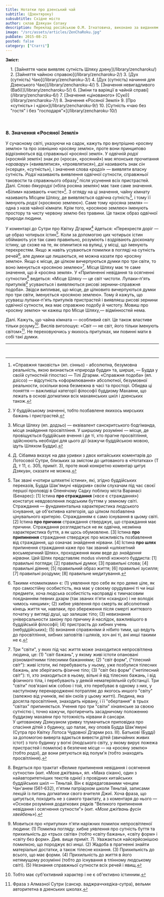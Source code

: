 ```yaml
---
title: Нотатки про дзенський чай
subtitle: (Дзентяроку)
subsubtitle: Східне місто
author: склав Дзякуан Сотаку
description: Переклад російською О.М. Ігнатовича, виконано за виданням «Тядо котен дзенсю» («Повна збірка класичних трактатів Шляху Чаю»)
image: "/src/assets/articles/ZenChaRoku.jpg"
pubDate: 2015-08-21
posted: false
category: ["Статті"]
---
```


**Зміст:**
<section style="padding-left: 1rem;">
1. [Зайняття чаєм виявляє сутність Шляху дзену](/library/zencharoku/)
2. [Зайняття чайною справою](/library/zencharoku-2/)
3. [Дух (сутність) Чаю](/library/zencharoku-3/)
4. [Дух (сутність) начиння для Дзенського Чаю](/library/zencharoku-4/)
5. [Значення невигадливого (Вабі)](/library/zencharoku-5/)
6. [Зміни та варіяції в чайній справі](/library/zencharoku-6/)
7. [Значення «цінованого» (Сукі)](/library/zencharoku-7/)
8. Значення «Росяної Землі»
9. [Про «сутність» і «дію»](/library/zencharoku-9/)
10. [Сутність «чаю без "гостя" і без "господаря"»](/library/zencharoku-10/)
</section>

<p>&nbsp;</p>

### 8. Значення «Росяної Землі»

У сучасному світі, указуючи на садок, кажуть про внутрішню «росяну землю» та про зовнішню «росяну землю», проте вони принципово відрізняються від справжньої «росяної землі». У одвічній _родзі_ («росяній землі») знак _ро_ («роса», «росяний») має японське прочитання «_аравару_» («виявлятися», «проявлятися»), _дзі_ називають знак _сін_ («серце», «сутність»), і значення слова «_родзі_» — виявляти власну сутність. _Родзі_ називають виявлення одвічної сутности, справжньої таковости та справжнього образу[^1] після усунення всіх пристрастей. Далі. Слово _бякуродзі_ («біла росяна земля») має таке саме значення. «Білим» називають «чисте»[^2]. З огляду на ці значення, чайну кімнату називають Місцем Шляху, де виявляється одвічна сутність[^3], і тому її іменують _родзі_ («росяною землею»). Саме тому «росяна земля» — одна з назв чайної кімнати. Крім того, «росяною землею» іменують простору та чисту червону землю без травини. Це також образ одвічної природи людини.

У коментарі до Сутри про Квітку Дгарми[^4] йдеться: «Перехрестя доріг — це образ чотирьох істин[^5]. Коли за допомогою цих чотирьох істин обіймають усе так само правильно, розуміють і вздрівають досконалу істину, це схоже на те, як опинитися на вулиці, у місці, що іменують перехрестям. Якщо ж навіть усуваються помилки в погляді на сутність речей[^6], але думки ще лишаються, не можна казати про «росяну землю». Якщо є місце, де цілком вичерпуються думки про три світи, то воно іменується «росяною землею»[^7]. Місце Шляху має те саме значення, що й «росяна земля». У «Припиненні невідання та осягненні сутности»[^8] ведеться: «Місце Шляху — це світ чистоти. Лупаки-п'ять притулків[^9] усуваються і виявляються рисові зернини-справжня подоба». Звідси випливає, що місце, де цілковито вичерпуються думки про три світи, іменується «росяною землею». Тому й кажуть, що усуваєш лупаки-п'ять притулків пристрастей і виявляєш рисові зернини одвічної сутности, яка має справжню подобу й чистоту. Мовиш про «росяну землю» чи кажеш про Місце Шляху,— відмінностей нема.

Далі. Кажуть, що чайна кімната — особливий світ. Це також властиве тільки розуму[^10]. Вислів виголошує: «Світ — не світ, його тільки іменують світом»[^11]. Не переховуючись у якихось притулках, ми повинні мати в собі такі думки.

---


[^1]: «Справжня таковість» (яп. сінньо) - абсолютна, безумовна реальність, якою визнається «природа будди» та, ширше, — Будда у своїй сутностній гіпостасі — Тілі Дгарми. «Справжня подоба» (яп. дзіссо) — відсутність «оформлювання» абсолютної, безумовної реальности, оскільки вона безмежна в часі та просторі. Обидва ці поняття — важливіші категорії філософії буддизму Махаяни, що лежать в основі догматики всіх махаянських шкіл і дзенських також.

[^2]: У буддійському значенні, тобто позбавлене якихось мирських бажань і пристрастей.

[^3]: Місце Шляху (яп. додзьо) — еквівалент санскритського бодгіманда, місця знайдення просвітління. У ширшому розумінні — місце, де провіщується буддійське вчення і де ті, хто прагне просвітління, здійснюють необхідні для цього дії (кажучи буддійською мовою, ідуть Шляхом Будди).

[^4]: Д. Сібаяма вказує на два уривки з двох китайських коментарів до Лотосової Сутри, близьких за змістом до цитованого в «Нотатках» (Т Д, т 11, с. 305, приміт. 3), проте який конкретно коментар цитує Дзякуан, сказати не можна.

[^5]: Так звані «чотири шляхетні істини», які, згідно буддійських переказів, Будда Шак'ямуні «відкрив» своїм слухачам під час своєї першої проповіді в Оленячому Садку поблизу міста Варанасі (Бенарес): [1] Істина **про страждання** («все є страждання») констатує невдоволення людським буттям у земному світі. Страждання — фундаментальна характеристика людського існування, це об'єктивна категорія, що цілком позбавлена цінувального критерію. Стражданням є само існування в цьому світі. [2] Істина **про причини** страждання стверджує, що страждання має причини. Страждання розглядається не як одвічна, незмінна характеристика буття, а як щось обумовлене. [3] Істина **про припинення** страждання стверджує про можливість позбавлення від страждання, що означає знайдення нірвани. [4] Істина **про шлях** припинення страждання каже про так званий «шляхетний восьмеричний Шлях», проходження яким веде до _знайдення нірвани_. Цей Шлях представляє modus vivendi кожного буддиста: [1] правильні погляди; [2] правильні думки; [3] правильні слова; [4] правильні діяння; [5] правильний образ життя; [6] правильні зусилля; [7] правильні роздуми; [8] правильне медитування.

[^6]: Такими «помилками» є: (1) уявлення про себе як про деяке ціле, як про самостійну особистість, яка має у своєму орудуванні ті чи інші предмети, хоча людська особистість насправді є тимчасовим поєднанням певних дхарм (так званих п'яти «скандх») і не володіє чимось «иншим»; (2) хибне уявлення про смерть як абсолютний кінець життя чи, навпаки, про збереження після смерті життєвого початку у вигляді душі, що залишає тіло; (3) невизнання універсальности закону про причину й наслідок, важливішого в буддійській філософії; (4) пристрасть до хибних учень (небуддійських); (5) визнання справжніми й нібито тими, що ведуть до просвітління, хибних заповітів і шляхів, хоч ані ті, ані инші такими не є.

[^7]: Три "світи", у яких під час життя може знаходитися непросвітлена людина, це: (1) "світ бажань", у якому живі істоти опановані різноманітними тілесними бажаннями; (2) "світ форм", ("тілесний світ"): живі істоти, які перебувають у ньому, уже позбулися тілесних бажань, але зберігають фізичне тіло; (3) "світ без форм" ("нетілесний світ"): ті, хто знаходиться в ньому, вільні й від тілесних бажань, і від фізичного тіла, і перебувають у деякій нематеріяльній субстанції. Три "світи" пов'язані між собою і той, хто перебуває в одному з них, у наступному перенародженні потрапляє до якогось иншого "світу" (залежно від учинків, які він скоїв у цьому житті). Людина, яка досягла просвітління, знаходить нірвану, і її "обертання" в трьох "світах" припиняється. Учення про три "світи" хінаянське за своєю сутністю і, точно кажучи, протиречить засадничому положенню буддизму махаяни про тотожність нірвани й сансари.<br />
У цитованому Дзякуаном уривку тлумачиться приповідка про спасіння дітей з будинку, що палає, яку оповів Будда Шак'ямуні (Сутра про Квітку Лотоса Чудовної Дгарми роз. III). Батькові (Будді) за допомогою виверта вдається вивести дітей (звичайних живих істот) з того будинку у вогні (людського світу, у якому вирує пожежа пристрастей і помилок) в безпечне місце — на «росяну землю» (тобто _родзі_), де вони рятуються від полум'я (тобто знаходять просвітління).

[^8]: Ведеться про трактат «Велике припинення невідання і осягнення сутности» (кит. «Мохе джіґвань», яп. «Мака сікан»), один з найавторитетніших текстів однієї з провідних китайських буддійських шкіл — Тяньтай. Він є відредагованими ченцем Чан'анем (561-632), п'ятим патріархом школи Тяньтай, записами лекцій із питань догматики свого вчителя Джиї. Хоча фраза, що цитується, походить не з самого трактату, а з коментаря до нього — «Основи розуміння додаткових рядків "Великого припинення невідання і осягнення сутности"» (кит. «_Мохе джіґвань фусін хвейбень_»).

[^9]: Мовиться про «притулки» п'яти наріжних помилок непросвітленої людини: (1) Помилка погляду: хибне уявлення про сутність буття та прихильність до «трьох світів» (тобто «світу бажань», «світу форм» і «світу без форм». Див. вище приміт. 7). Уважається найсерйознішою помилкою, що породжує всі инші. (2) Жадоба в прагненні знайти матеріальні достатки, а також тілесне кохання. (3) Прихильність до всього, що має форми. (4) Прихильність до життя в його нетямущому розумінні (тобто до існування в тлінному людському світі). (5) Незнання справжньої сутности всіх речей і явищ.

[^10]: Тобто має суб'єктивний характер і не є об'ективно істинним.

[^11]: Фраза з Алмазної Сутри (санскр. ваджраччхедіка-сутра), вельми авторитетна в дзенських школах.

<p>&nbsp;</p>
